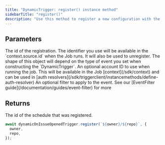 ```yaml
---
title: "DynamicTrigger: register() instance method"
sidebarTitle: "register()"
description: "Use this method to register a new configuration with the DynamicTrigger."
---
```


<Snippet file="v2-deprecation-warning.mdx" />

## Parameters

<ResponseField name="id" type="string" required>
  The id of the registration. The identifier you use will be available in the `context.source.id`
  when the Job runs. It will also be used to unregister.
</ResponseField>
<ResponseField name="params" type="Object" required>
  The shape of this object will depend on the type of event you set when constructing the
  `DynamicTrigger`.
</ResponseField>
<ResponseField name="options" type="object">
  <Expandable title="fields" defaultOpen>
    <ResponseField name="accountId" type="string">
      An optional account ID to use when running the job. This will be available in the Job
      [context](/sdk/context) and can be used in [auth
      resolvers](/sdk/triggerclient/instancemethods/define-auth-resolver)
    </ResponseField>
    <ResponseField name="filter" type="EventFilter">
      An optional filter to apply to the event. See our [EventFilter
      guide](/documentation/guides/event-filter) for more
    </ResponseField>
  </Expandable>
</ResponseField>

## Returns

<ResponseField name="id" type="string">
  The id of the schedule that was registered.
</ResponseField>

<RequestExample>

```typescript GitHub issue opened
await dynamicOnIssueOpenedTrigger.register(`${owner}/${repo}`, {
  owner,
  repo,
});
```

</RequestExample>
